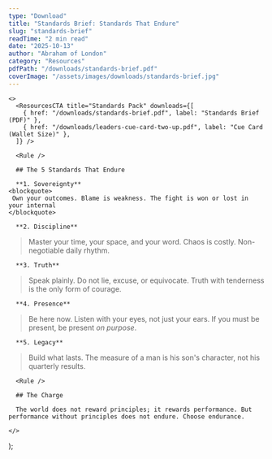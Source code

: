 ```yaml
---
type: "Download"
title: "Standards Brief: Standards That Endure"
slug: "standards-brief"
readTime: "2 min read"
date: "2025-10-13"
author: "Abraham of London"
category: "Resources"
pdfPath: "/downloads/standards-brief.pdf"
coverImage: "/assets/images/downloads/standards-brief.jpg"
---
```



    <>
      <ResourcesCTA title="Standards Pack" downloads={[
        { href: "/downloads/standards-brief.pdf", label: "Standards Brief (PDF)" },
        { href: "/downloads/leaders-cue-card-two-up.pdf", label: "Cue Card (Wallet Size)" },
      ]} />

      <Rule />

      ## The 5 Standards That Endure

      **1. Sovereignty**
    <blockquote>
     Own your outcomes. Blame is weakness. The fight is won or lost in your internal
    </blockquote>

      **2. Discipline**

> Master your time, your space, and your word. Chaos is costly. Non-negotiable daily rhythm.

      **3. Truth**

> Speak plainly. Do not lie, excuse, or equivocate. Truth with tenderness is the only form of courage.

      **4. Presence**

> Be here now. Listen with your eyes, not just your ears. If you must be present, be present *on purpose*.

      **5. Legacy**

> Build what lasts. The measure of a man is his son's character, not his quarterly results.

      <Rule />

      ## The Charge

      The world does not reward principles; it rewards performance. But performance without principles does not endure. Choose endurance.

    </>
  );


